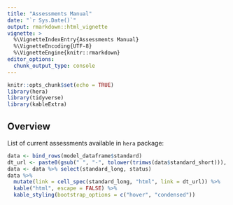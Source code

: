 ```yaml
---
title: "Assessments Manual"
date: "`r Sys.Date()`"
output: rmarkdown::html_vignette
vignette: >
  %\VignetteIndexEntry{Assessments Manual}
  %\VignetteEncoding{UTF-8}  
  %\VignetteEngine{knitr::rmarkdown}
editor_options: 
  chunk_output_type: console
---
```


```r
knitr::opts_chunk$set(echo = TRUE)
library(hera)
library(tidyverse)
library(kableExtra)
```

## Overview

List of current assessments available in `hera` package:

```r

data <- bind_rows(model_dataframe$standard)
dt_url <- paste0(gsub(" ", "-", tolower(trimws(data$standard_short))), ".html")
data <- data %>% select(standard_long, status)
data %>% 
  mutate(link = cell_spec(standard_long, "html", link = dt_url)) %>%
  kable("html", escape = FALSE) %>%
  kable_styling(bootstrap_options = c("hover", "condensed")) 
```
